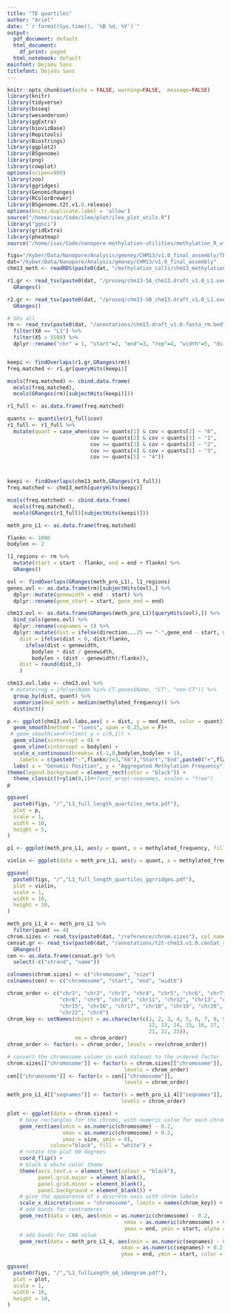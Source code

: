 ```yaml
---
title: "TE quartiles"
author: "Ariel"
date: "`r format(Sys.time(), '%B %d, %Y')`"
output:
  pdf_document: default
  html_document:
    df_print: paged
  html_notebook: default
mainfont: DejaVu Sans
titlefont: DejaVu Sans
---
```


```r
knitr::opts_chunk$set(echo = FALSE, warning=FALSE,  message=FALSE)
library(knitr)
library(tidyverse)
library(bsseq)
library(wesanderson)
library(ggExtra)
library(biovizBase)
library(Repitools)
library(Biostrings)
library(ggplot2)
library(BSgenome)
library(png)
library(cowplot)
options(scipen=999)
library(zoo)
library(ggridges)
library(GenomicRanges)
library(RColorBrewer)
library(BSgenome.t2t.v1.0.release)
options(knitr.duplicate.label = 'allow')
source("/home/isac/Code/ilee/plot/ilee_plot_utils.R")
library("ggsci")
library(gridExtra) 
library(pheatmap)
source("/home/isac/Code/nanopore-methylation-utilities/methylation_R_utils.R")
```

```r
figs="/kyber/Data/Nanopore/Analysis/gmoney/CHM13/v1.0_final_assembly/TE/figures"
dat="/kyber/Data/Nanopore/Analysis/gmoney/CHM13/v1.0_final_assembly"
chm13_meth <- readRDS(paste0(dat, "/methylation_calls/chm13_methylation_NanopolishFreq_50kb.rds"))

r1.gr <- read_tsv(paste0(dat, "/proseq/chm13-5A_chm13.draft_v1.0_L1.overlap.bed"), col_names = c("chr", "start", "end", "thing", "cov")) %>%
  GRanges()

r2.gr <- read_tsv(paste0(dat, "/proseq/chm13-5B_chm13.draft_v1.0_L1.overlap.bed"), col_names = c("chr", "start", "end", "thing", "cov")) %>%
  GRanges()
```

```r

# SDs all 
rm <- read_tsv(paste0(dat, "/annotations/chm13.draft_v1.0.fasta_rm.bed"), col_names = F) %>%
  filter(X8 == "L1") %>%
  filter(X5 > 5500) %>%
  dplyr::rename("chr" = 1, "start"=2, "end"=3, "rep"=4, "width"=5, "direction"=6, "rep_type"=7, "rep_class"=8)


keepi <- findOverlaps(r1.gr,GRanges(rm))
freq.matched <- r1.gr[queryHits(keepi)]

mcols(freq.matched) <- cbind.data.frame(
  mcols(freq.matched),
  mcols(GRanges(rm)[subjectHits(keepi)]))

r1_full <- as.data.frame(freq.matched)

quants <- quantile(r1_full$cov)
r1_full <- r1_full %>%
  mutate(quant = case_when(cov >= quants[1] & cov < quants[2] ~ "0", 
                           cov >= quants[2] & cov < quants[3] ~ "1", 
                           cov >= quants[3] & cov < quants[4] ~ "2",
                           cov >= quants[4] & cov < quants[5] ~ "3",
                           cov >= quants[5] ~ "4"))



keepi <- findOverlaps(chm13_meth,GRanges(r1_full))
freq.matched <- chm13_meth[queryHits(keepi)]

mcols(freq.matched) <- cbind.data.frame(
  mcols(freq.matched),
  mcols(GRanges(r1_full)[subjectHits(keepi)]))

meth_pro_L1 <- as.data.frame(freq.matched)

flankn <- 1000
bodylen <- 2

l1_regions <- rm %>%
  mutate(start = start - flankn, end = end + flankn) %>%
  GRanges()

ovl <- findOverlaps(GRanges(meth_pro_L1), l1_regions)
genes.ovl <- as.data.frame(rm)[subjectHits(ovl),] %>%
  dplyr::mutate(genewidth = end - start) %>%
  dplyr::rename(gene_start = start, gene_end = end) 

chm13.ovl <- as.data.frame(GRanges(meth_pro_L1)[queryHits(ovl),]) %>%
  bind_cols(genes.ovl) %>%
  dplyr::rename(seqnames = 1) %>%
  dplyr::mutate(dist = ifelse(direction...25 == "-",gene_end - start, start - gene_start),
    dist = ifelse(dist < 0, dist/flankn,
      ifelse(dist < genewidth,
        bodylen * dist / genewidth,
        bodylen + (dist - genewidth)/flankn)), 
    dist = round(dist,3)
    )

chm13.ovl.labs <- chm13.ovl %>%
 # mutate(reg = ifelse(Name %in% CT.genes$Name, "CT", "non-CT")) %>%
  group_by(dist, quant) %>%
  summarise(med_meth = median(methylated_frequency)) %>%
  distinct()

p <- ggplot(chm13.ovl.labs,aes( x = dist, y = med_meth, color = quant)) +
  geom_smooth(method = "loess", span = 0.25,se = F)+
 # geom_smooth(se=F)+lims( y = c(0,1)) +
  geom_vline(xintercept = 0) +
  geom_vline(xintercept = bodylen) +
  scale_x_continuous(breaks= c(-1,0,bodylen,bodylen + 1),
    labels = c(paste0("-",flankn/1e3,"kb"),"Start","End",paste0("+",flankn/1e3,"kb"))) +
  labs( x = "Genomic Position", y = "Aggregated Methylation Frequency") +
theme(legend.background = element_rect(color = "black")) +
  theme_classic()+ylim(0,1)#+facet_wrap(~seqnames, scales = "free")
p

ggsave(
  paste0(figs, "/","L1_full_length_quartiles_meta.pdf"),
  plot = p,
  scale = 1,
  width = 10,
  height = 5,
)

```


```r
p1 <- ggplot(meth_pro_L1, aes(y = quant, x = methylated_frequency, fill = quant))+geom_density_ridges()+labs(x = "Quartile", y = "Methylation Frequency")+geom_boxplot(width=.1)+theme_classic()

violin <- ggplot(data = meth_pro_L1, aes(y = quant, x = methylated_frequency, fill = quant))+geom_density_ridges(rel_min_height = 0.01,scale = 0.9,quantile_lines = TRUE, quantiles = 2, bandwidth = .05)+theme_classic(base_size = 20)+labs(x = "Methylation Frequency", y = "PRO-seq Quartile")

ggsave(
  paste0(figs, "/","L1_full_length_quartiles_ggrridges.pdf"),
  plot = violin,
  scale = 1,
  width = 10,
  height = 10,
)
```



```r
meth_pro_L1_4 <- meth_pro_L1 %>%
  filter(quant == 4)
chrom.sizes <- read_tsv(paste0(dat, "/reference/chrom.sizes"), col_names = F)
censat.gr <- read_tsv(paste0(dat, "/annotations/t2t-chm13.v1.0.cenSat_regions.bed"), col_names = c("chr", "start", "end", "name")) %>%
  GRanges()
cen <- as.data.frame(censat.gr) %>%
  select(-c("strand", "name"))

colnames(chrom.sizes) <- c("chromosome", "size")
colnames(cen) <- c("chromosome", "start", "end", "width")

chrom_order <- c("chr1", "chr2", "chr3", "chr4", "chr5", "chr6", "chr7", 
                 "chr8", "chr9", "chr10", "chr11", "chr12", "chr13", "chr14", 
                 "chr15", "chr16", "chr17", "chr18", "chr19", "chr20", "chr21", 
                 "chr22", "chrX")
chrom_key <- setNames(object = as.character(c(1, 2, 3, 4, 5, 6, 7, 8, 9, 10, 11, 
                                              12, 13, 14, 15, 16, 17, 18, 19, 20, 
                                              21, 22, 23)), 
                      nm = chrom_order)
chrom_order <- factor(x = chrom_order, levels = rev(chrom_order))

# convert the chromosome column in each dataset to the ordered factor
chrom.sizes[["chromosome"]] <- factor(x = chrom.sizes[["chromosome"]], 
                                      levels = chrom_order)
cen[["chromosome"]] <- factor(x = cen[["chromosome"]], 
                                      levels = chrom_order)

meth_pro_L1_4[["seqnames"]] <- factor(x = meth_pro_L1_4[["seqnames"]], 
                                     levels = chrom_order)

plot <- ggplot(data = chrom.sizes) + 
    # base rectangles for the chroms, with numeric value for each chrom on the x-axis
    geom_rect(aes(xmin = as.numeric(chromosome) - 0.2, 
                  xmax = as.numeric(chromosome) + 0.2, 
                  ymax = size, ymin = 0), 
              colour="black", fill = "white") + 
    # rotate the plot 90 degrees
    coord_flip() +
    # black & white color theme 
    theme(axis.text.x = element_text(colour = "black"), 
          panel.grid.major = element_blank(), 
          panel.grid.minor = element_blank(), 
          panel.background = element_blank()) + 
    # give the appearance of a discrete axis with chrom labels
    scale_x_discrete(name = "chromosome", limits = names(chrom_key)) +
    # add bands for centromeres
    geom_rect(data = cen, aes(xmin = as.numeric(chromosome) - 0.2, 
                                      xmax = as.numeric(chromosome) + 0.2, 
                                      ymax = end, ymin = start, alpha = .5)) +
    # add bands for CNA value
    geom_rect(data = meth_pro_L1_4, aes(xmin = as.numeric(seqnames) - 0.2, 
                                     xmax = as.numeric(seqnames) + 0.2, 
                                     ymax = end, ymin = start, color = quant)) 

ggsave(
  paste0(figs, "/","L1_fullLength_q4_ideogram.pdf"),
  plot = plot,
  scale = 1,
  width = 10,
  height = 10,
)
```




